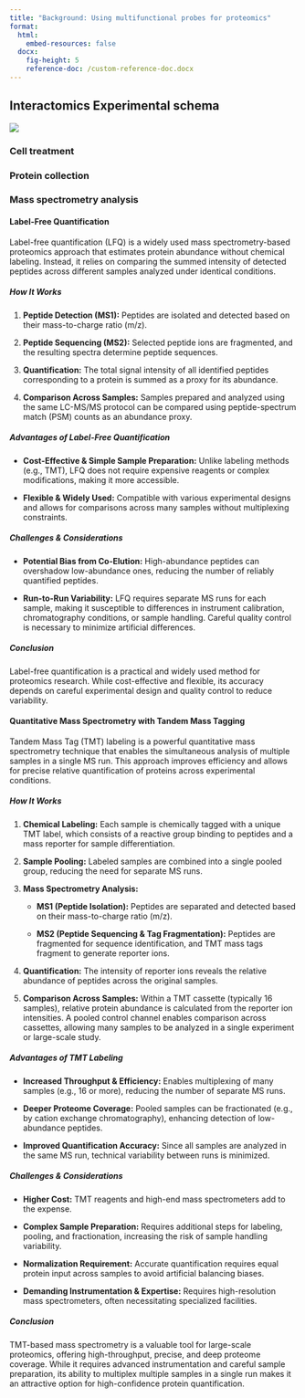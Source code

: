 ```yaml
---
title: "Background: Using multifunctional probes for proteomics"
format: 
  html:
    embed-resources: false
  docx:
    fig-height: 5
    reference-doc: /custom-reference-doc.docx
---
```



## Interactomics Experimental schema

::: border
![](/Background/BackgroundFigures/BaselineProteomics_ExperimentalDesign.png){group="Overview_gallery"}
:::

### Cell treatment

### Protein collection

### Mass spectrometry analysis

#### Label-Free Quantification

Label-free quantification (LFQ) is a widely used mass spectrometry-based proteomics approach that estimates protein abundance without chemical labeling. Instead, it relies on comparing the summed intensity of detected peptides across different samples analyzed under identical conditions.

##### How It Works

1.  **Peptide Detection (MS1):** Peptides are isolated and detected based on their mass-to-charge ratio (m/z).

2.  **Peptide Sequencing (MS2):** Selected peptide ions are fragmented, and the resulting spectra determine peptide sequences.

3.  **Quantification:** The total signal intensity of all identified peptides corresponding to a protein is summed as a proxy for its abundance.

4.  **Comparison Across Samples:** Samples prepared and analyzed using the same LC-MS/MS protocol can be compared using peptide-spectrum match (PSM) counts as an abundance proxy.

##### Advantages of Label-Free Quantification

-   **Cost-Effective & Simple Sample Preparation:** Unlike labeling methods (e.g., TMT), LFQ does not require expensive reagents or complex modifications, making it more accessible.

-   **Flexible & Widely Used:** Compatible with various experimental designs and allows for comparisons across many samples without multiplexing constraints.

##### Challenges & Considerations

-   **Potential Bias from Co-Elution:** High-abundance peptides can overshadow low-abundance ones, reducing the number of reliably quantified peptides.

-   **Run-to-Run Variability:** LFQ requires separate MS runs for each sample, making it susceptible to differences in instrument calibration, chromatography conditions, or sample handling. Careful quality control is necessary to minimize artificial differences.

##### Conclusion

Label-free quantification is a practical and widely used method for proteomics research. While cost-effective and flexible, its accuracy depends on careful experimental design and quality control to reduce variability.

#### Quantitative Mass Spectrometry with Tandem Mass Tagging

Tandem Mass Tag (TMT) labeling is a powerful quantitative mass spectrometry technique that enables the simultaneous analysis of multiple samples in a single MS run. This approach improves efficiency and allows for precise relative quantification of proteins across experimental conditions.

##### How It Works

1.  **Chemical Labeling:** Each sample is chemically tagged with a unique TMT label, which consists of a reactive group binding to peptides and a mass reporter for sample differentiation.

2.  **Sample Pooling:** Labeled samples are combined into a single pooled group, reducing the need for separate MS runs.

3.  **Mass Spectrometry Analysis:**

    -   **MS1 (Peptide Isolation):** Peptides are separated and detected based on their mass-to-charge ratio (m/z).

    -   **MS2 (Peptide Sequencing & Tag Fragmentation):** Peptides are fragmented for sequence identification, and TMT mass tags fragment to generate reporter ions.

4.  **Quantification:** The intensity of reporter ions reveals the relative abundance of peptides across the original samples.

5.  **Comparison Across Samples:** Within a TMT cassette (typically 16 samples), relative protein abundance is calculated from the reporter ion intensities. A pooled control channel enables comparison across cassettes, allowing many samples to be analyzed in a single experiment or large-scale study.

##### Advantages of TMT Labeling

-   **Increased Throughput & Efficiency:** Enables multiplexing of many samples (e.g., 16 or more), reducing the number of separate MS runs.

-   **Deeper Proteome Coverage:** Pooled samples can be fractionated (e.g., by cation exchange chromatography), enhancing detection of low-abundance peptides.

-   **Improved Quantification Accuracy:** Since all samples are analyzed in the same MS run, technical variability between runs is minimized.

##### Challenges & Considerations

-   **Higher Cost:** TMT reagents and high-end mass spectrometers add to the expense.

-   **Complex Sample Preparation:** Requires additional steps for labeling, pooling, and fractionation, increasing the risk of sample handling variability.

-   **Normalization Requirement:** Accurate quantification requires equal protein input across samples to avoid artificial balancing biases.

-   **Demanding Instrumentation & Expertise:** Requires high-resolution mass spectrometers, often necessitating specialized facilities.

##### Conclusion

TMT-based mass spectrometry is a valuable tool for large-scale proteomics, offering high-throughput, precise, and deep proteome coverage. While it requires advanced instrumentation and careful sample preparation, its ability to multiplex multiple samples in a single run makes it an attractive option for high-confidence protein quantification.
